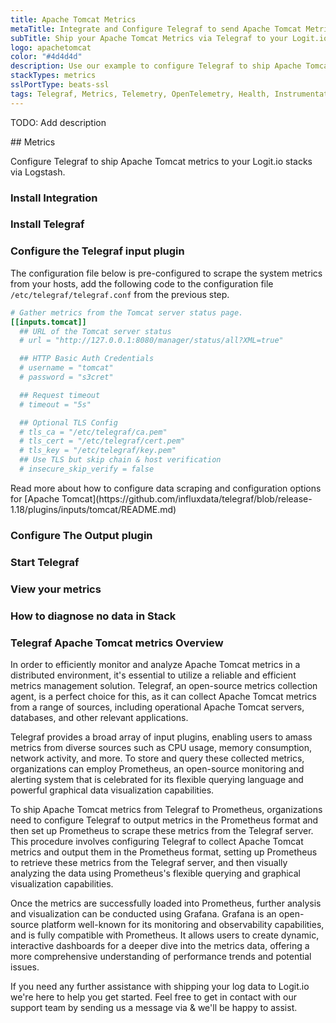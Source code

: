 ```yaml
---
title: Apache Tomcat Metrics
metaTitle: Integrate and Configure Telegraf to send Apache Tomcat Metrics
subTitle: Ship your Apache Tomcat Metrics via Telegraf to your Logit.io Stack
logo: apachetomcat
color: "#4d4d4d"
description: Use our example to configure Telegraf to ship Apache Tomcat metrics to Logit.io. Configure Telegraf to send Apache Tomcat metrics to Logstash or Elastic.
stackTypes: metrics
sslPortType: beats-ssl
tags: Telegraf, Metrics, Telemetry, OpenTelemetry, Health, Instrumentation, Apache Tomcat, Prometheus, Application Server, Servlet Container
---
```


TODO: Add description

<Steps>
  ## Metrics

  Configure Telegraf to ship Apache Tomcat metrics to your Logit.io stacks via Logstash.

  ### Install Integration
  <InstallIntegration/>

  ### Install Telegraf

  <InstallTelegraf />

  ### Configure the Telegraf input plugin

  The configuration file below is pre-configured to scrape the system metrics from your hosts, add the following code to the configuration file `/etc/telegraf/telegraf.conf` from the previous step.

  ```toml copy
  # Gather metrics from the Tomcat server status page.
  [[inputs.tomcat]]
    ## URL of the Tomcat server status
    # url = "http://127.0.0.1:8080/manager/status/all?XML=true"

    ## HTTP Basic Auth Credentials
    # username = "tomcat"
    # password = "s3cret"

    ## Request timeout
    # timeout = "5s"

    ## Optional TLS Config
    # tls_ca = "/etc/telegraf/ca.pem"
    # tls_cert = "/etc/telegraf/cert.pem"
    # tls_key = "/etc/telegraf/key.pem"
    ## Use TLS but skip chain & host verification
    # insecure_skip_verify = false
  ```

  <Callout type="info">
    Read more about how to configure data scraping and configuration options for [Apache Tomcat](https://github.com/influxdata/telegraf/blob/release-1.18/plugins/inputs/tomcat/README.md)
  </Callout>

  ### Configure The Output plugin

  <TelegrafOutputPlugin />

  ### Start Telegraf

  <StartTelegraf />

  ### View your metrics
  <LaunchStack source="Apache_Tomcat_Metrics_via_Telegraf" utmMedium="metrics" utmCampaign="telegraf-ApacheTomcat-metrics" />

  ### How to diagnose no data in Stack

  <DiagnoseNoData />

</Steps>

### Telegraf Apache Tomcat metrics Overview

In order to efficiently monitor and analyze Apache Tomcat metrics in a distributed environment, it's essential to utilize a reliable and 
efficient metrics management solution. Telegraf, an open-source metrics collection agent, is a perfect choice for this, as it can collect 
Apache Tomcat metrics from a range of sources, including operational Apache Tomcat servers, databases, and other relevant applications.

Telegraf provides a broad array of input plugins, enabling users to amass metrics from diverse sources such as CPU usage, memory consumption, 
network activity, and more. To store and query these collected metrics, organizations can employ Prometheus, an open-source monitoring and 
alerting system that is celebrated for its flexible querying language and powerful graphical data visualization capabilities.

To ship Apache Tomcat metrics from Telegraf to Prometheus, organizations need to configure Telegraf to output metrics in the Prometheus format 
and then set up Prometheus to scrape these metrics from the Telegraf server. This procedure involves configuring Telegraf to collect Apache 
Tomcat metrics and output them in the Prometheus format, setting up Prometheus to retrieve these metrics from the Telegraf server, and then 
visually analyzing the data using Prometheus's flexible querying and graphical visualization capabilities.

Once the metrics are successfully loaded into Prometheus, further analysis and visualization can be conducted using Grafana. Grafana is an 
open-source platform well-known for its monitoring and observability capabilities, and is fully compatible with Prometheus. It allows users 
to create dynamic, interactive dashboards for a deeper dive into the metrics data, offering a more comprehensive understanding of performance 
trends and potential issues.
  
If you need any further assistance with shipping your log data to Logit.io we're here to help you get started. Feel free to get in contact with 
our support team by sending us a message via <IntercomButton text="live chat" /> & we'll be happy to assist.
